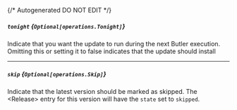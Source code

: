 {/* Autogenerated DO NOT EDIT  */}

##### `tonight` *{`Optional[operations.Tonight]`}*
Indicate that you want the update to run during the next Butler execution. Omitting this or setting it to false indicates that the update should install

<Collapsible openLabel={Labels.showProperties} closeLabel={Labels.hideProperties}>
  <Tonight />
</Collapsible>

---
##### `skip` *{`Optional[operations.Skip]`}*
Indicate that the latest version should be marked as skipped. The \<Release\> entry for this version will have the `state` set to `skipped`.

<Collapsible openLabel={Labels.showProperties} closeLabel={Labels.hideProperties}>
  <Skip />
</Collapsible>

